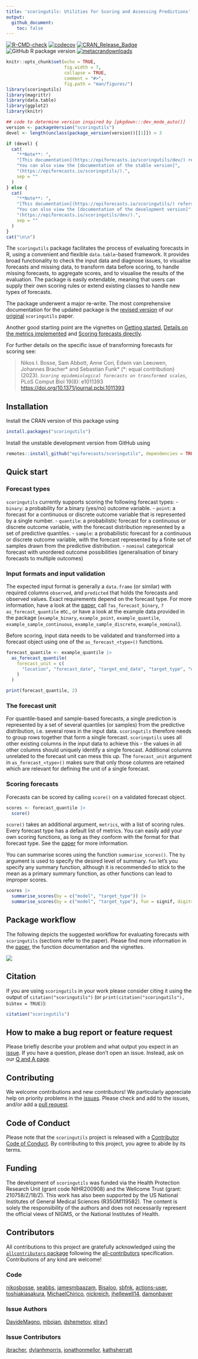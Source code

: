 ```yaml
---
title: 'scoringutils: Utilities for Scoring and Assessing Predictions'
output:
  github_document:
    toc: false
---
```


<!-- badges: start -->
[![R-CMD-check](https://github.com/epiforecasts/scoringutils/actions/workflows/R-CMD-check.yaml/badge.svg)](https://github.com/epiforecasts/scoringutils/actions/workflows/R-CMD-check.yaml)
[![codecov](https://codecov.io/github/epiforecasts/scoringutils/branch/main/graph/badge.svg)](https://app.codecov.io/gh/epiforecasts/scoringutils) 
[![CRAN\_Release\_Badge](https://www.r-pkg.org/badges/version-ago/scoringutils)](https://CRAN.R-project.org/package=scoringutils)
![GitHub R package version](https://img.shields.io/github/r-package/v/epiforecasts/scoringutils)
[![metacrandownloads](http://cranlogs.r-pkg.org/badges/grand-total/scoringutils)](https://cran.r-project.org/package=scoringutils)
<!-- badges: end -->


```r
knitr::opts_chunk$set(echo = TRUE,
                      fig.width = 7,
                      collapse = TRUE,
                      comment = "#>",
                      fig.path = "man/figures/")
library(scoringutils)
library(magrittr)
library(data.table)
library(ggplot2)
library(knitr)

## code to determine version inspired by [pkgdown:::dev_mode_auto()]
version <- packageVersion("scoringutils")
devel <- length(unclass(package_version(version))[[1]]) > 3
```

```r
if (devel) {
  cat(
    "**Note**: ",
    "[This documentation](https://epiforecasts.io/scoringutils/dev/) refers to the development version of `scoringutils`. ",
    "You can also view the [documentation of the stable version]",
    "(https://epiforecasts.io/scoringutils/).",
    sep = ""
  )
} else {
  cat(
    "**Note**: ",
    "[This documentation](https://epiforecasts.io/scoringutils/) refers to the stable version of `scoringutils`. ",
    "You can also view the [documentation of the development version]",
    "(https://epiforecasts.io/scoringutils/dev/).",
    sep = ""
  )
}
cat("\n\n")
```

The `scoringutils` package facilitates the process of evaluating forecasts in R, using a convenient and flexible `data.table`-based framework. It provides broad functionality to check the input data and diagnose issues, to visualise forecasts and missing data, to transform data before scoring, to handle missing forecasts, to aggregate scores, and to visualise the results of the evaluation. The package is easily extendable, meaning that users can supply their own scoring rules or extend existing classes to handle new types of forecasts. 

The package underwent a major re-write. The most comprehensive documentation for the updated package is the [revised version](https://drive.google.com/file/d/1URaMsXmHJ1twpLpMl1sl2HW4lPuUycoj/view?usp=drive_link) of our [original](https://doi.org/10.48550/arXiv.2205.07090) `scoringutils` paper. 

Another good starting point are the vignettes on [Getting started](https://epiforecasts.io/scoringutils/articles/scoringutils.html), [Details on the metrics implemented](https://epiforecasts.io/scoringutils/articles/metric-details.html) and [Scoring forecasts directly](https://epiforecasts.io/scoringutils/articles/scoring-forecasts-directly.html).

<!-- > Nikos I. Bosse, Hugo Gruson, Anne Cori, Edwin van Leeuwen, Sebastian Funk and Sam Abbott (2022). _`Evaluating Forecasts with scoringutils in R`_. arXiv:2205.07090 <https://doi.org/10.48550/arXiv.2205.07090> -->

For further details on the specific issue of transforming forecasts for scoring see:

> Nikos I. Bosse, Sam Abbott, Anne Cori, Edwin van Leeuwen, Johannes Bracher\* and Sebastian Funk\* (\*: equal contribution) (2023). _`Scoring epidemiological forecasts on transformed scales`_, PLoS Comput Biol 19(8): e1011393 <https://doi.org/10.1371/journal.pcbi.1011393>

## Installation

Install the CRAN version of this package using

```r
install.packages("scoringutils")
```

Install the unstable development version from GitHub using

```r
remotes::install_github("epiforecasts/scoringutils", dependencies = TRUE)
```

## Quick start

### Forecast types

`scoringutils` currently supports scoring the following forecast types: 
- `binary`: a probability for a binary (yes/no) outcome variable.
- `point`: a forecast for a continuous or discrete outcome variable that is represented by a single number.
- `quantile`: a probabilistic forecast for a continuous or discrete outcome variable, with the forecast distribution represented by a set of predictive quantiles.
- `sample`: a probabilistic forecast for a continuous or discrete outcome variable, with the forecast represented by a finite set of samples drawn from the predictive distribution.
- `nominal` categorical forecast with unordered outcome possibilities (generalisation of binary forecasts to multiple outcomes)

### Input formats and input validation

The expected input format is generally a `data.frame` (or similar) with required columns `observed`, and `predicted` that holds the forecasts and observed values. Exact requirements depend on the forecast type. For more information, have a look at the [paper](https://drive.google.com/file/d/1URaMsXmHJ1twpLpMl1sl2HW4lPuUycoj/view?usp=drive_link), call `?as_forecast_binary`, `?as_forecast_quantile` etc., or have a look at the example data provided in the package (`example_binary`, `example_point`, `example_quantile`, `example_sample_continuous`, `example_sample_discrete`, `example_nominal`). 

Before scoring, input data needs to be validated and transformed into a forecast object using one of the `as_forecast_<type>()` functions. 

```r
forecast_quantile <- example_quantile |>
  as_forecast_quantile(
    forecast_unit = c(
      "location", "forecast_date", "target_end_date", "target_type", "model", "horizon"
    )
  )

print(forecast_quantile, 2)
```

### The forecast unit
For quantile-based and sample-based forecasts, a single prediction is represented by a set of several quantiles (or samples) from the predictive distribution, i.e. several rows in the input data. `scoringutils` therefore needs to group rows together that form a single forecast. `scoringutils` uses all other existing columns in the input data to achieve this - the values in all other columns should uniquely identify a single forecast. Additional columns unrelated to the forecast unit can mess this up. The `forecast_unit` argument in `as_forecast_<type>()` makes sure that only those columns are retained which are relevant for defining the unit of a single forecast. 


### Scoring forecasts
Forecasts can be scored by calling `score()` on a validated forecast object. 

```r
scores <- forecast_quantile |> 
  score()
```

`score()` takes an additional argument, `metrics`, with a list of scoring rules. Every forecast type has a default list of metrics. You can easily add your own scoring functions, as long as they conform with the format for that forecast type. See the [paper](https://drive.google.com/file/d/1URaMsXmHJ1twpLpMl1sl2HW4lPuUycoj/view?usp=drive_link) for more information. 

You can summarise scores using the function `summarise_scores()`. The `by` argument is used to specify the desired level of summary. `fun` let's you specify any summary function, although it is recommended to stick to the mean as a primary summary function, as other functions can lead to improper scores. 

```r
scores |> 
  summarise_scores(by = c("model", "target_type")) |>
  summarise_scores(by = c("model", "target_type"), fun = signif, digits = 3)
```

## Package workflow

The following depicts the suggested workflow for evaluating forecasts with `scoringutils` (sections refer to the paper). Please find more information in the [paper](https://drive.google.com/file/d/1URaMsXmHJ1twpLpMl1sl2HW4lPuUycoj/view?usp=drive_link), the function documentation and the vignettes. 

![](./man/figures/workflow.png)

## Citation

If you are using `scoringutils` in your work please consider citing it using the output of `citation("scoringutils")` (or `print(citation("scoringutils"), bibtex = TRUE)`):

```r
citation("scoringutils") 
```

## How to make a bug report or feature request

Please briefly describe your problem and what output you expect in an [issue](https://github.com/epiforecasts/scoringutils/issues). If you have a question, please don't open an issue. Instead, ask on our [Q and A page](https://github.com/epiforecasts/scoringutils/discussions/categories/q-a).

## Contributing

We welcome contributions and new contributors! We particularly appreciate help on priority problems in the [issues](https://github.com/epiforecasts/scoringutils/issues). Please check and add to the issues, and/or add a [pull request](https://github.com/epiforecasts/scoringutils/pulls).

## Code of Conduct
  
Please note that the `scoringutils` project is released with a [Contributor Code of Conduct](https://epiforecasts.io/scoringutils/CODE_OF_CONDUCT.html). By contributing to this project, you agree to abide by its terms.

## Funding

The development of `scoringutils` was funded via the Health Protection Research Unit (grant code NIHR200908) and the Wellcome Trust (grant: 210758/Z/18/Z). This work has also been supported by the US National Institutes of General Medical Sciences (R35GM119582). The content is solely the responsibility of the authors and does not necessarily represent the official views of NIGMS, or the National Institutes of Health.

## Contributors

<!-- ALL-CONTRIBUTORS-LIST:START - Do not remove or modify this section -->
<!-- prettier-ignore-start -->
<!-- markdownlint-disable -->

All contributions to this project are gratefully acknowledged using the [`allcontributors` package](https://github.com/ropensci/allcontributors) following the [all-contributors](https://allcontributors.org) specification. Contributions of any kind are welcome!

### Code


<a href="https://github.com/epiforecasts/scoringutils/commits?author=nikosbosse">nikosbosse</a>, 
<a href="https://github.com/epiforecasts/scoringutils/commits?author=seabbs">seabbs</a>, 
<a href="https://github.com/epiforecasts/scoringutils/commits?author=jamesmbaazam">jamesmbaazam</a>, 
<a href="https://github.com/epiforecasts/scoringutils/commits?author=Bisaloo">Bisaloo</a>, 
<a href="https://github.com/epiforecasts/scoringutils/commits?author=sbfnk">sbfnk</a>, 
<a href="https://github.com/epiforecasts/scoringutils/commits?author=actions-user">actions-user</a>, 
<a href="https://github.com/epiforecasts/scoringutils/commits?author=toshiakiasakura">toshiakiasakura</a>, 
<a href="https://github.com/epiforecasts/scoringutils/commits?author=MichaelChirico">MichaelChirico</a>, 
<a href="https://github.com/epiforecasts/scoringutils/commits?author=nickreich">nickreich</a>, 
<a href="https://github.com/epiforecasts/scoringutils/commits?author=jhellewell14">jhellewell14</a>, 
<a href="https://github.com/epiforecasts/scoringutils/commits?author=damonbayer">damonbayer</a>



### Issue Authors


<a href="https://github.com/epiforecasts/scoringutils/issues?q=is%3Aissue+author%3ADavideMagno">DavideMagno</a>, 
<a href="https://github.com/epiforecasts/scoringutils/issues?q=is%3Aissue+author%3Ambojan">mbojan</a>, 
<a href="https://github.com/epiforecasts/scoringutils/issues?q=is%3Aissue+author%3Adshemetov">dshemetov</a>, 
<a href="https://github.com/epiforecasts/scoringutils/issues?q=is%3Aissue+author%3Aelray1">elray1</a>



### Issue Contributors


<a href="https://github.com/epiforecasts/scoringutils/issues?q=is%3Aissue+commenter%3Ajbracher">jbracher</a>, 
<a href="https://github.com/epiforecasts/scoringutils/issues?q=is%3Aissue+commenter%3Adylanhmorris">dylanhmorris</a>, 
<a href="https://github.com/epiforecasts/scoringutils/issues?q=is%3Aissue+commenter%3Ajonathonmellor">jonathonmellor</a>, 
<a href="https://github.com/epiforecasts/scoringutils/issues?q=is%3Aissue+commenter%3Akathsherratt">kathsherratt</a>


<!-- markdownlint-enable -->
<!-- prettier-ignore-end -->
<!-- ALL-CONTRIBUTORS-LIST:END -->
